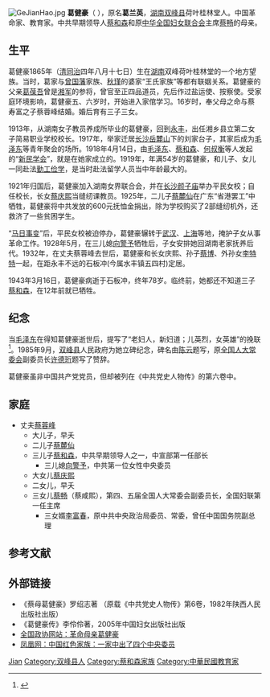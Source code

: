 [[File:GeJianHao.jpg|thumb]]
'''葛健豪'''（{{bd|1865年|9月|1943年|3月16日|catIdx=L}} ），原名'''葛兰英'''，[[湖南|湖南]][[双峰县|双峰县]]荷叶桂林堂人。中国革命家、教育家。中共早期领导人[[蔡和森|蔡和森]]和原[[中华全国妇女联合会|中华全国妇女联合会]]主席[[蔡畅|蔡畅]]的母亲。

==生平==
葛健豪1865年（[[清|清]][[同治|同治]]四年八月十七日）生在[[湖南|湖南]]双峰荷叶桂林堂的一个地方望族。当时，葛家与[[曾国藩|曾国藩]]家族、[[秋瑾|秋瑾]]的婆家“王氏家族”等都有联姻关系。葛健豪的父亲[[葛葆吾|葛葆吾]]曾是[[湘军|湘军]]的参将，曾官至正四品道员，先后作过盐运使、按察使。受家庭环境影响，葛健豪五、六岁时，开始进入家倌学习。16岁时，奉父母之命与蔡寿富之子蔡蓉峰结婚。婚后育有三子三女。

1913年，从湖南女子教员养成所毕业的葛健豪，回到[[永丰|永丰]]，出任湘乡县立第二女子简易职业学校校长。1917年，举家迁居[[长沙|长沙]][[岳麓山|岳麓山]]下的刘家台子，其家后成为[[毛泽东|毛泽东]]等青年聚会的场所。1918年4月14日，由[[毛泽东|毛泽东]]、[[蔡和森|蔡和森]]、[[何叔衡|何叔衡]]等人发起的“[[新民学会|新民学会]]”，就是在她家成立的。1919年，年满54岁的葛健豪，和儿子、女儿一同赴法[[勤工俭学|勤工俭学]]，是当时赴法留学人员当中年龄最大的。

1921年归国后，葛健豪加入湖南女界联合会，并在[[长沙颜子庙|长沙颜子庙]]举办平民女校；自任校长，长女[[蔡庆熙|蔡庆熙]]当缝纫课教员。1925年，二儿子[[蔡麓仙|蔡麓仙]]在广东“省港罢工”中牺牲，葛健豪将中共发放的600元抚恤金捐出，除为学校购买了2部缝纫机外，还救济了一些贫困学生。

“[[马日事变|马日事变]]”后，平民女校被迫停办，葛健豪辗转于[[武汉|武汉]]、[[上海|上海]]等地，掩护子女从事革命工作。1928年5月，在三儿媳[[向警予|向警予]]牺牲后，子女安排她回湖南老家抚养后代。1932年，在丈夫蔡蓉峰去世后，葛健豪和长女庆熙、孙子[[蔡博|蔡博]]、外孙女[[李特特|李特特]]一起，在距永丰不远的石板冲(今属水丰镇五四村)定居。

1943年3月16日，葛健豪病逝于石板冲，终年78岁。临终前，她都还不知道三子[[蔡和森|蔡和森]]，在12年前就已牺牲。

==纪念==
当[[毛泽东|毛泽东]]在得知葛健豪逝世后，提写了“老妇人，新妇道；儿英烈，女英雄”的挽联<ref>{{cite web|author=佚名|title=特稿：毛泽东挽革命母亲葛健豪|url=http://www.crt.com.cn/news2007/News/hssh/2006-8/25/08257815.html|work=红色书画|publisher=中国红色旅游网|location=北京|date=2006年8月25日|access-date=2010年8月23日|archive-date=2016年3月4日|archive-url=https://web.archive.org/web/20160304194258/http://www.crt.com.cn/news2007/News/hssh/2006-8/25/08257815.html|dead-url=no}}</ref>。1985年9月，[[双峰县|双峰县]]人民政府为她立碑纪念，碑名由[[陈云|陈云]]题写，原[[全国人大常委会|全国人大常委会]]副委员长[[许德珩|许德珩]]题写了赞辞。

葛健豪虽非中国共产党党员，但却被列在《中共党史人物传》的第六卷中。

== 家庭 ==
* 丈夫[[蔡蓉峰|蔡蓉峰]]
** 大儿子，早夭
** 二儿子[[蔡麓仙|蔡麓仙]]
** 三儿子[[蔡和森|蔡和森]]，中共早期领导人之一，中宣部第一任部长
*** 三儿媳[[向警予|向警予]]，中共第一位女性中央委员
** 大女儿[[蔡庆熙|蔡庆熙]]
** 二女儿，早夭
** 三女儿[[蔡畅|蔡畅]]（蔡咸熙），第四、五届全国人大常委会副委员长，全国妇联第一任主席
*** 三女婿[[李富春|李富春]]，原中共中央政治局委员、常委，曾任中国国务院副总理

== 参考文献 ==
{{reflist}}

== 外部链接 ==
* 《蔡母葛健豪》罗绍志著 （原载《中共党史人物传》第6卷，1982年陕西人民出版社出版）
* 《葛健豪传》李伶伶著，2005年中国妇女出版社出版
* [https://web.archive.org/web/20040812015743/http://www.cppcc.gov.cn/rmzxb/cqzk/200407290060.htm 全国政协网站：革命母亲葛健豪]
* [http://news.ifeng.com/history/1/renwu/200806/0604_2665_578503.shtml 凤凰网：中国红色家族：一家中出了四个中央委员] {{Wayback|url=http://news.ifeng.com/history/1/renwu/200806/0604_2665_578503.shtml |date=20120224223837 }}

{{Authority control}}
{{DEFAULTSORT:Ge葛}}
[[Category:葛姓|Jian]]
[[Category:双峰县人|Category:双峰县人]]
[[Category:蔡和森家族|Category:蔡和森家族]]
[[Category:中華民國教育家|Category:中華民國教育家]]